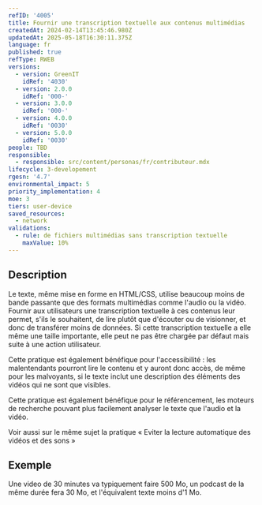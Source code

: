 ```yaml
---
refID: '4005'
title: Fournir une transcription textuelle aux contenus multimédias
createdAt: 2024-02-14T13:45:46.980Z
updatedAt: 2025-05-18T16:30:11.375Z
language: fr
published: true
refType: RWEB
versions:
  - version: GreenIT
    idRef: '4030'
  - version: 2.0.0
    idRef: '000-'
  - version: 3.0.0
    idRef: '000-'
  - version: 4.0.0
    idRef: '0030'
  - version: 5.0.0
    idRef: '0030'
people: TBD
responsible:
  - responsible: src/content/personas/fr/contributeur.mdx
lifecycle: 3-developement
rgesn: '4.7'
environmental_impact: 5
priority_implementation: 4
moe: 3
tiers: user-device
saved_resources:
  - network
validations:
  - rule: de fichiers multimédias sans transcription textuelle
    maxValue: 10%
---
```


## Description

Le texte, même mise en forme en HTML/CSS, utilise beaucoup moins de bande passante que des formats multimédias comme l'audio ou la vidéo.
Fournir aux utilisateurs une transcription textuelle à ces contenus leur permet, s'ils le souhaitent, de lire plutôt que d'écouter ou de visionner, et donc de transférer moins de données.
Si cette transcription textuelle a elle même une taille importante, elle peut ne pas être chargée par défaut mais suite à une action utilisateur.

Cette pratique est également bénéfique pour l'accessibilité : les malentendants pourront lire le contenu et y auront donc accès, de même pour les malvoyants, si le texte inclut une description des éléments des vidéos qui ne sont que visibles.

Cette pratique est également bénéfique pour le référencement, les moteurs de recherche pouvant plus facilement analyser le texte que l'audio et la vidéo.

Voir aussi sur le même sujet la pratique « Eviter la lecture automatique des vidéos et des sons »

## Exemple

Une video de 30 minutes va typiquement faire 500 Mo, un podcast de la même durée fera 30 Mo, et l'équivalent texte moins d'1 Mo.
